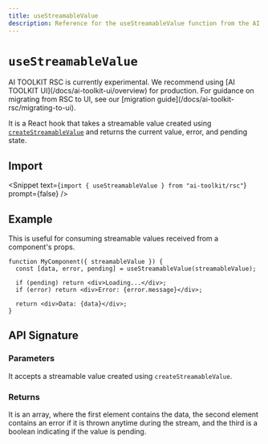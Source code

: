 ```yaml
---
title: useStreamableValue
description: Reference for the useStreamableValue function from the AI TOOLKIT RSC
---
```


# `useStreamableValue`

<Note type="warning">
  AI TOOLKIT RSC is currently experimental. We recommend using [AI TOOLKIT
  UI](/docs/ai-toolkit-ui/overview) for production. For guidance on migrating
  from RSC to UI, see our [migration
  guide](/docs/ai-toolkit-rsc/migrating-to-ui).
</Note>

It is a React hook that takes a streamable value created using [`createStreamableValue`](/docs/reference/ai-toolkit-rsc/create-streamable-value) and returns the current value, error, and pending state.

## Import

<Snippet
  text={`import { useStreamableValue } from "ai-toolkit/rsc"`}
  prompt={false}
/>

## Example

This is useful for consuming streamable values received from a component's props.

```tsx
function MyComponent({ streamableValue }) {
  const [data, error, pending] = useStreamableValue(streamableValue);

  if (pending) return <div>Loading...</div>;
  if (error) return <div>Error: {error.message}</div>;

  return <div>Data: {data}</div>;
}
```

## API Signature

### Parameters

It accepts a streamable value created using `createStreamableValue`.

### Returns

It is an array, where the first element contains the data, the second element contains an error if it is thrown anytime during the stream, and the third is a boolean indicating if the value is pending.
